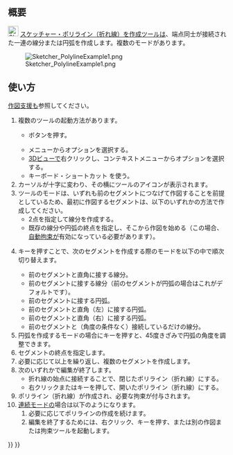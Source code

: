 <languages/>

{{Docnav/ja
|[[Sketcher_CreatePoint/ja|点を作成]]
|[[Sketcher_CreateLine/ja|線分を作成]]
|[[Sketcher_Workbench/ja|スケッチャーワークベンチ]]
|IconL=Sketcher_CreatePoint.svg
|IconR=Sketcher_CreateLine.svg
|IconC=Workbench_Sketcher.svg
}}

{{GuiCommand/ja
|Name=Sketcher CreatePolyline
|Name/ja=スケッチャー・ポリライン（折れ線）を作成
|MenuLocation=スケッチ → スケッチャージオメトリ → ポリラインを作成
|Workbenches=[[Sketcher_Workbench/ja|スケッチャー]]
|Shortcut={{KEY|G}} {{KEY|M}}
|SeeAlso=[[Sketcher_CreateLine/ja|スケッチャー・線分を作成]]
}}

<span id="Description"></span>
== 概要 ==

[[Image:Sketcher_CreatePolyline.svg|24px]] [[Sketcher_CreatePolyline/ja|スケッチャー・ポリライン（折れ線）を作成]]ツールは、端点同士が接続された一連の線分または円弧を作成します。複数のモードがあります。

[[Image:Sketcher_PolylineExample1.png]]

{{Caption|線分、それに接する円弧、それと直角に接する円弧、それに接する線分を作成した。}}

<span id="Usage"></span>
== 使い方 ==

[[Sketcher_Workbench/ja#Drawing_aids|作図支援]]も参照してください。

# 複数のツールの起動方法があります。
#* {{Button|[[Image:Sketcher_CreatePolyline.svg|16px]] [[Sketcher_CreatePolyline/ja|ポリラインを作成]]}}ボタンを押す。
#* メニューから{{MenuCommand|スケッチ → スケッチャージオメトリ → [[Image:Sketcher_CreatePolyline.svg|16px]] ポリラインを作成}}オプションを選択する。
#* [[3D_view|3Dビュー]]で右クリックし、コンテキストメニューから{{MenuCommand|[[Image:Sketcher_CreatePolyline.svg|16px]] ポリラインを作成}}オプションを選択する。
#* キーボード・ショートカット{{KEY|G}} {{KEY|M}}を使う。
# カーソルが十字に変わり、その横にツールのアイコンが表示されます。
# ツールのモードは、いずれも前のセグメントにつなげて作図することを前提としているため、最初に作図するセグメントは、以下のいずれかの方法で作成してください。
#* 2点を指定して線分を作成する。
#* 既存の線分や円弧の終点を指定し、そこから作図を始める（この場合、[[Sketcher_Workbench/ja#Auto_constraints|自動拘束]]が有効になっている必要があります）。
# {{KEY|M}}キーを押すことで、次のセグメントを作成する際のモードを以下の中で順次切り替えます。
#* 前のセグメントと直角に接する線分。
#* 前のセグメントに接する線分（前のセグメントが円弧の場合はこれがデフォルトです）。
#* 前のセグメントに接する円弧。
#* 前のセグメントと直角（左）に接する円弧。
#* 前のセグメントと直角（右）に接する円弧。
#* 前のセグメントと（角度の条件なく）接続しているだけの線分。
# 円弧を作成するモードの場合に{{KEY|Ctrl}}キーを押すと、45度きざみで円弧の角度を調整できます。
# セグメントの終点を指定します。
# 必要に応じて以上を繰り返し、複数のセグメントを作成します。
# 次のいずれかで編集が終了します。
#* 折れ線の始点に接続することで、閉じたポリライン（折れ線）にする。
#* 右クリックまたは{{KEY|Esc}}キーを押して、開いたポリライン（折れ線）にする。
# ポリライン（折れ線）が作成され、必要な拘束が付与されます。
# [[Sketcher_Workbench/ja#Continue_modes|連続モード]]の場合は以下のようになります。
## 必要に応じてポリラインの作成を続けます。
## 編集を終了するためには、右クリック、{{KEY|Esc}}キーを押す、または別の作図または拘束ツールを起動します。


{{Docnav/ja
|[[Sketcher_CreatePoint/ja|点を作成]]
|[[Sketcher_CreateLine/ja|線分を作成]]
|[[Sketcher_Workbench/ja|スケッチャーワークベンチ]]
|IconL=Sketcher_CreatePoint.svg
|IconR=Sketcher_CreateLine.svg
|IconC=Workbench_Sketcher.svg
}}

{{Sketcher_Tools_navi{{#translation:}}}}
{{Userdocnavi{{#translation:}}}}